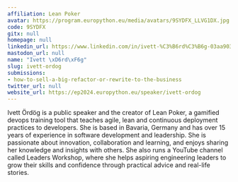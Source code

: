 ```yaml
---
affiliation: Lean Poker
avatar: https://program.europython.eu/media/avatars/9SYDFX_LLVG1DX.jpg
code: 9SYDFX
gitx: null
homepage: null
linkedin_url: https://www.linkedin.com/in/ivett-%C3%B6rd%C3%B6g-03aa9035/
mastodon_url: null
name: "Ivett \xD6rd\xF6g"
slug: ivett-ordog
submissions:
- how-to-sell-a-big-refactor-or-rewrite-to-the-business
twitter_url: null
website_url: https://ep2024.europython.eu/speaker/ivett-ordog
---
```


Ivett Ördög is a public speaker and the creator of Lean Poker, a gamified devops training tool that teaches agile, lean and continuous deployment practices to developers. She is based in Bavaria, Germany and has over 15 years of experience in software development and leadership. She is passionate about innovation, collaboration and learning, and enjoys sharing her knowledge and insights with others. She also runs a YouTube channel called Leaders Workshop, where she helps aspiring engineering leaders to grow their skills and confidence through practical advice and real-life stories.

